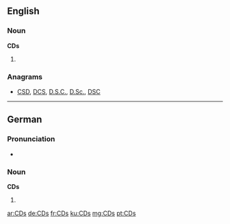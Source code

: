 ==English==

===Noun===
'''CDs'''

# {{plural of|CD}}

===Anagrams===
* [[CSD#English|CSD]], [[DCS#English|DCS]], [[D.S.C.#English|D.S.C.]], [[D.Sc.#English|D.Sc.]], [[DSC#English|DSC]]

----

==German==

===Pronunciation===
* {{IPA|/tse(ː)ˈdeːs/|lang=de}}

===Noun===
'''CDs'''

# {{plural of|CD|lang=de}}

[[ar:CDs]]
[[de:CDs]]
[[fr:CDs]]
[[ku:CDs]]
[[mg:CDs]]
[[pt:CDs]]
